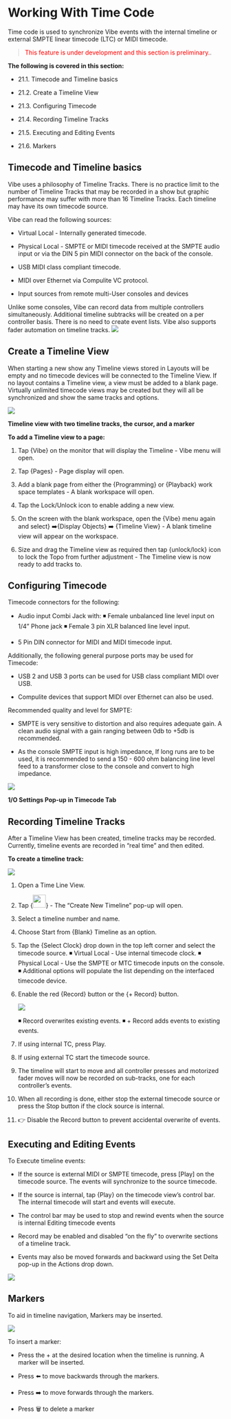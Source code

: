 # Working With Time Code

Time code is used to synchronize Vibe events with the internal timeline or external SMPTE linear timecode (LTC) or MIDI timecode.

><span style="color:Red">This feature is under development and this section is preliminary.</span>.


**The following is covered in this section:**

-   21.1. Timecode and Timeline basics
    
-   21.2. Create a Timeline View
    
-   21.3. Configuring Timecode
    
-   21.4. Recording Timeline Tracks
    
-   21.5. Executing and Editing Events
    
-   21.6. Markers


## Timecode and Timeline basics



Vibe uses a philosophy of Timeline Tracks. There is no practice limit to the number of Timeline Tracks that may be recorded in a show but graphic performance may suffer with more than 16 Timeline Tracks. Each timeline may have its own timecode source.

Vibe can read the following sources:

-   Virtual Local - Internally generated timecode.
    
-   Physical Local - SMPTE or MIDI timecode received at the SMPTE audio input or via the DIN 5 pin MIDI connector on the back of the console.
    
-   USB MIDI class compliant timecode.
    
-   MIDI over Ethernet via Compulite VC protocol.
    
-   Input sources from remote multi-User consoles and devices
    

Unlike some consoles, Vibe can record data from multiple controllers simultaneously. Additional timeline subtracks will be created on a per controller basis. There is no need to create event lists. Vibe also supports fader automation on timeline tracks.
![](https://files.gitbook.com/v0/b/gitbook-x-prod.appspot.com/o/spaces%2F3kS90tLsADGm1ocbe7q9%2Fuploads%2FpjpXjINn7lHxSI1iWnDS%2Fimage.png?alt=media&token=48094203-e923-499d-92d1-25740bd33b57)


## Create a Timeline View




When starting a new show any Timeline views stored in Layouts will be empty and no timecode devices will be connected to the Timeline View. If no layout contains a Timeline view, a view must be added to a blank page. Virtually unlimited timecode views may be created but they will all be synchronized and show the same tracks and options.

![](https://files.gitbook.com/v0/b/gitbook-x-prod.appspot.com/o/spaces%2F3kS90tLsADGm1ocbe7q9%2Fuploads%2F4CPQRcUCzXDxypHqd55h%2Fimage.png?alt=media&token=2044a09f-1d94-4ed7-ad37-07bee99338aa)

**Timeline view with two timeline tracks, the cursor, and a marker**

**To add a Timeline view to a page:**

1.  Tap {Vibe} on the monitor that will display the Timeline - Vibe menu will open.
    
2.  Tap {Pages} - Page display will open.
    
3.  Add a blank page from either the {Programming} or {Playback} work space templates - A blank workspace will open.
    
4.  Tap the Lock/Unlock icon to enable adding a new view.
    
5.  On the screen with the blank workspace, open the {Vibe} menu again and select} ➡️{Display Objects} ➡️ {Timeline View} - A blank timeline view will appear on the workspace.
    
6.  Size and drag the Timeline view as required then tap {unlock/lock} icon to lock the Topo from further adjustment - The Timeline view is now ready to add tracks to.


## Configuring Timecode

Timecode connectors for the following:

-   Audio input Combi Jack with: 
◾ Female unbalanced line level input on 1/4" Phone jack 
◾ Female 3 pin XLR balanced line level input.
    
-   5 Pin DIN connector for MIDI and MIDI timecode input.
    

Additionally, the following general purpose ports may be used for Timecode:

-   USB 2 and USB 3 ports can be used for USB class compliant MIDI over USB.
    
-   Compulite devices that support MIDI over Ethernet can also be used.
    

Recommended quality and level for SMPTE:

-   SMPTE is very sensitive to distortion and also requires adequate gain. A clean audio signal with a gain ranging between 0db to +5db is recommended.
    
-   As the console SMPTE input is high impedance, If long runs are to be used, it is recommended to send a 150 - 600 ohm balancing line level feed to a transformer close to the console and convert to high impedance.
    

![](https://files.gitbook.com/v0/b/gitbook-x-prod.appspot.com/o/spaces%2F3kS90tLsADGm1ocbe7q9%2Fuploads%2FLgG5nB216vImSY9fr9OB%2Fimage.png?alt=media&token=76aba117-f6c3-43b0-a5be-9c70916f6be4)

**1/O Settings Pop-up in Timecode Tab**




## Recording Timeline Tracks

After a Timeline View has been created, timeline tracks may be recorded. Currently, timeline events are recorded in "real time" and then edited.

**To create a timeline track:**

![](https://files.gitbook.com/v0/b/gitbook-x-prod.appspot.com/o/spaces%2F3kS90tLsADGm1ocbe7q9%2Fuploads%2F73xlQLCtxsd36JNC9yx0%2Fimage.png?alt=media&token=077da161-e0ab-45b6-8c6d-dd616a6e77ba)

1.  Open a Time Line View.
    
2. Tap {[<img src="https://files.gitbook.com/v0/b/gitbook-x-prod.appspot.com/o/spaces%2F3kS90tLsADGm1ocbe7q9%2Fuploads%2F2ksINLMhyiTpYXZCPpf9%2Fimage.png?alt=media&token=81dd37e7-b60f-4d2d-9d59-a41d6c0ecf20" width="30"/>](image.png)} - The "Create New Timeline" pop-up will open.
    
3.  Select a timeline number and name.
    
4.  Choose Start from {Blank} Timeline as an option.
    
5.  Tap the {Select Clock} drop down in the top left corner and select the timecode source. 
◾ Virtual Local - Use internal timecode clock. 
◾ Physical Local - Use the SMPTE or MTC timecode inputs on the console. 
◾ Additional options will populate the list depending on the interfaced timecode device.
    
6.  Enable the red {Record} button or the {+ Record} button.
    
    ![](https://files.gitbook.com/v0/b/gitbook-x-prod.appspot.com/o/spaces%2F3kS90tLsADGm1ocbe7q9%2Fuploads%2FGx2TJzn8fjRzKPQEiGXd%2Fimage.png?alt=media&token=7ff02406-b7cd-4693-adee-d6b7b0e641df)
    
    ◾ Record overwrites existing events. 
    ◾ + Record adds events to existing events.
    
7. If using internal TC, press Play.
    
8.  If using external TC start the timecode source.
    
9.  The timeline will start to move and all controller presses and motorized fader moves will now be recorded on sub-tracks, one for each controller's events.
    
10.  When all recording is done, either stop the external timecode source or press the Stop button if the clock source is internal.
    
11.  👉 Disable the Record button to prevent accidental overwrite of events.




## Executing and Editing Events


To Execute timeline events:

-   If the source is external MIDI or SMPTE timecode, press [Play] on the timecode source. The events will synchronize to the source timecode.
    
-   If the source is internal, tap {Play} on the timecode view's control bar. The internal timecode will start and events will execute.
    
-   The control bar may be used to stop and rewind events when the source is internal Editing timecode events
    
-   Record may be enabled and disabled "on the fly" to overwrite sections of a timeline track.
    
-   Events may also be moved forwards and backward using the Set Delta pop-up in the Actions drop down.

![](https://files.gitbook.com/v0/b/gitbook-x-prod.appspot.com/o/spaces%2F3kS90tLsADGm1ocbe7q9%2Fuploads%2FUmPReMEAwmVIMyLpZj2B%2Fimage.png?alt=media&token=0fe1d599-7137-460d-b28a-169ffa04e148)



## Markers


To aid in timeline navigation, Markers may be inserted.


![](https://files.gitbook.com/v0/b/gitbook-x-prod.appspot.com/o/spaces%2F3kS90tLsADGm1ocbe7q9%2Fuploads%2FKBnRy0cxRc4cr710ZvnV%2Fimage.png?alt=media&token=d1e31740-8e0d-46ac-b234-63a914610c3c)

To insert a marker:

-   Press the + at the desired location when the timeline is running. A marker will be inserted.
    
-   Press ⬅️ to move backwards through the markers.
    
-   Press ➡️ to move forwards through the markers.
    
-   Press 🗑️ to delete a marker

